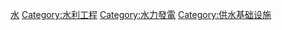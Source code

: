 {{Commonscat|Hydroelectric power plants}}

[[Category:可再生能源發電廠|水]]
[[Category:水利工程|Category:水利工程]]
[[Category:水力發電|Category:水力發電]]
[[Category:供水基础设施|Category:供水基础设施]]